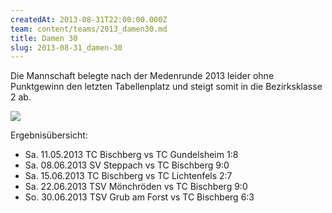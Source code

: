 ```yaml
---
createdAt: 2013-08-31T22:00:00.000Z
team: content/teams/2013_damen30.md
title: Damen 30
slug: 2013-08-31_damen-30
---
```


Die Mannschaft belegte nach der Medenrunde 2013 leider ohne Punktgewinn den letzten Tabellenplatz und steigt somit in die Bezirksklasse 2 ab.

![](/uploads/2013/damen30_ergebnisse.jpg)

Ergebnisübersicht:

* Sa. 11.05.2013 TC Bischberg vs TC Gundelsheim 1:8
* Sa. 08.06.2013 SV Steppach vs TC Bischberg 9:0
* Sa. 15.06.2013 TC Bischberg vs TC Lichtenfels 2:7
* Sa. 22.06.2013 TSV Mönchröden vs TC Bischberg 9:0
* So. 30.06.2013 TSV Grub am Forst vs TC Bischberg 6:3
